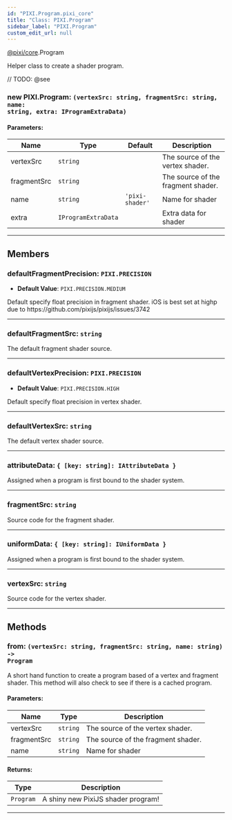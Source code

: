 ```yaml
---
id: "PIXI.Program.pixi_core"
title: "Class: PIXI.Program"
sidebar_label: "PIXI.Program"
custom_edit_url: null
---
```


[@pixi/core](../modules/pixi_core).Program


Helper class to create a shader program.



// TODO: @see

        

<article>

### new PIXI.Program: <span><code>(vertexSrc&#58; string, fragmentSrc&#58; string, name&#58; string, extra&#58; IProgramExtraData) </code></span>

#### Parameters:
| Name        | Type                           | Default                    | Description                        |
| ----------- | ------------------------------ | -------------------------- | ---------------------------------- |
| vertexSrc   | <code>string</code>            | <code></code>              | The source of the vertex shader.   |
| fragmentSrc | <code>string</code>            | <code></code>              | The source of the fragment shader. |
| name        | <code>string</code>            | <code>'pixi-shader'</code> | Name for shader                    |
| extra       | <code>IProgramExtraData</code> | <code></code>              | Extra data for shader              |

</article>

---------------------------------------




## Members
<article>

### defaultFragmentPrecision: <span><code>PIXI.PRECISION</code></span>
- **Default Value**: <code>PIXI.PRECISION.MEDIUM</code>

Default specify float precision in fragment shader. iOS is best set at highp due to https&#58;//github.com/pixijs/pixijs/issues/3742

</article>


---------------------------------------

<article>

### defaultFragmentSrc: <span><code>string</code></span>
The default fragment shader source.

</article>


---------------------------------------

<article>

### defaultVertexPrecision: <span><code>PIXI.PRECISION</code></span>
- **Default Value**: <code>PIXI.PRECISION.HIGH</code>

Default specify float precision in vertex shader.

</article>


---------------------------------------

<article>

### defaultVertexSrc: <span><code>string</code></span>
The default vertex shader source.

</article>


---------------------------------------

<article>

### attributeData: <span><code>&#123; [key&#58; string]&#58; IAttributeData &#125;</code></span>
Assigned when a program is first bound to the shader system.

</article>


---------------------------------------

<article>

### fragmentSrc: <span><code>string</code></span>
Source code for the fragment shader.

</article>


---------------------------------------

<article>

### uniformData: <span><code>&#123; [key&#58; string]&#58; IUniformData &#125;</code></span>
Assigned when a program is first bound to the shader system.

</article>


---------------------------------------

<article>

### vertexSrc: <span><code>string</code></span>
Source code for the vertex shader.

</article>


---------------------------------------


## Methods
<article>

### from: <span><code>(vertexSrc&#58; string, fragmentSrc&#58; string, name&#58; string) -&#62; Program</code></span>
A short hand function to create a program based of a vertex and fragment shader.
This method will also check to see if there is a cached program.

#### Parameters:
| Name        | Type                | Description                        |
| ----------- | ------------------- | ---------------------------------- |
| vertexSrc   | <code>string</code> | The source of the vertex shader.   |
| fragmentSrc | <code>string</code> | The source of the fragment shader. |
| name        | <code>string</code> | Name for shader                    |
#### Returns:
| Type                 | Description                        |
| -------------------- | ---------------------------------- |
| <code>Program</code> | A shiny new PixiJS shader program! |
</article>


---------------------------------------


    